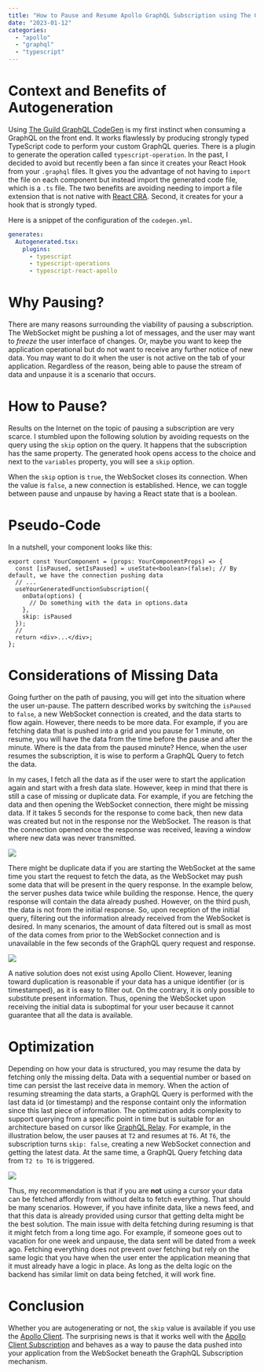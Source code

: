 ---
title: "How to Pause and Resume Apollo GraphQL Subscription using The Guild GraphQL CodeGen"
date: "2023-01-12"
categories:
  - "apollo"
  - "graphql"
  - "typescript"
---

# Context and Benefits of Autogeneration
Using [The Guild GraphQL CodeGen](https://the-guild.dev/graphql/codegen) is my first instinct when consuming a GraphQL on the front end. It works flawlessly by producing strongly typed TypeScript code to perform your custom GraphQL queries. There is a plugin to generate the operation called `typescript-operation`. In the past, I decided to avoid but recently been a fan since it creates your React Hook from your `.graphql` files. It gives you the advantage of not having to `import` the file on each component but instead import the generated code file, which is a `.ts` file. The two benefits are avoiding needing to import a file extension that is not native with [React CRA](https://create-react-app.dev/). Second, it creates for your a hook that is strongly typed.

Here is a snippet of the configuration of the `codegen.yml`.

```yaml
generates:
  Autogenerated.tsx:
    plugins:
      - typescript
      - typescript-operations
      - typescript-react-apollo
```

# Why Pausing?
There are many reasons surrounding the viability of pausing a subscription. The WebSocket might be pushing a lot of messages, and the user may want to _freeze_ the user interface of changes. Or, maybe you want to keep the application operational but do not want to receive any further notice of new data. You may want to do it when the user is not active on the tab of your application. Regardless of the reason, being able to pause the stream of data and unpause it is a scenario that occurs.

# How to Pause?
Results on the Internet on the topic of pausing a subscription are very scarce. I stumbled upon the following solution by avoiding requests on the query using the `skip` option on the query. It happens that the subscription has the same property. The generated hook opens access to the choice and next to the `variables` property, you will see a `skip` option.

When the `skip` option is `true`, the WebSocket closes its connection. When the value is `false`, a new connection is established. Hence, we can toggle between pause and unpause by having a React state that is a boolean.

# Pseudo-Code
In a nutshell, your component looks like this:


```tsx
export const YourComponent = (props: YourComponentProps) => {
  const [isPaused, setIsPaused] = useState<boolean>(false); // By default, we have the connection pushing data
  // ...
  useYourGeneratedFunctionSubscription({
    onData(options) {
      // Do something with the data in options.data
    },
    skip: isPaused
  });
  //
  return <div>...</div>;
};
```

# Considerations of Missing Data
Going further on the path of pausing, you will get into the situation where the user un-pause. The pattern described works by switching the `isPaused` to `false`, a new WebSocket connection is created, and the data starts to flow again. However, there needs to be more data. For example, if you are fetching data that is pushed into a grid and you pause for 1 minute, on resume, you will have the data from the time before the pause and after the minute. Where is the data from the paused minute? Hence, when the user resumes the subscription, it is wise to perform a GraphQL Query to fetch the data. 

In my cases, I fetch all the data as if the user were to start the application again and start with a fresh data slate. However, keep in mind that there is still a case of missing or duplicate data. For example, if you are fetching the data and then opening the WebSocket connection, there might be missing data. If it takes 5 seconds for the response to come back, then new data was created but not in the response nor the WebSocket. The reason is that the connection opened once the response was received, leaving a window where new data was never transmitted.

![](/images/blog/graphql_subscription_pause1.png)

There might be duplicate data if you are starting the WebSocket at the same time you start the request to fetch the data, as the WebSocket may push some data that will be present in the query response. In the example below, the server pushes data twice while building the response. Hence, the query response will contain the data already pushed. However, on the third push, the data is not from the initial response. So, upon reception of the initial query, filtering out the information already received from the WebSocket is desired. In many scenarios, the amount of data filtered out is small as most of the data comes from prior to the WebSocket connection and is unavailable in the few seconds of the GraphQL query request and response.

![](/images/blog/graphql_subscription_pause2.png)

A native solution does not exist using Apollo Client. However, leaning toward duplication is reasonable if your data has a unique identifier (or is timestamped), as it is easy to filter out. On the contrary, it is only possible to substitute present information. Thus, opening the WebSocket upon receiving the initial data is suboptimal for your user because it cannot guarantee that all the data is available.

# Optimization
Depending on how your data is structured, you may resume the data by fetching only the missing delta. Data with a sequential number or based on time can persist the last receive data in memory. When the action of resuming streaming the data starts, a GraphQL Query is performed with the last data id (or timestamp) and the response containt only the information since this last piece of information. The optimization adds complexity to support querying from a specific point in time but is suitable for an architecture based on cursor like [GraphQL Relay](https://relay.dev/graphql/connections.htm#sec-undefined.PageInfo).  For example, in the illustration below, the user pauses at `T2` and resumes at `T6`. At `T6`, the subscription turns `skip: false`, creating a new WebSocket connection and getting the latest data. At the same time, a GraphQL Query fetching data from `T2 to T6` is triggered. 

![](/images/blog/graphql_subscription_pause3.png)

Thus, my recommendation is that if you are **not** using a cursor your data can be fetched affordly from without delta to fetch everything. That should be many scenarios. However, if you have infinite data, like a news feed, and that this data is already provided using cursor that getting delta might be the best solution. The main issue with delta fetching during resuming is that it might fetch from a long time ago. For example, if someone goes out to vacation for one week and unpause, the data sent will be dated from a week ago. Fetching everything does not prevent over fetching but rely on the same logic that you have when the user enter the application meaning that it must already have a logic in place. As long as the delta logic on the backend has similar limit on data being fetched, it will work fine.

# Conclusion
Whether you are autogenerating or not, the `skip` value is available if you use the [Apollo Client](https://www.apollographql.com/docs/react/data/queries/). The surprising news is that it works well with the [Apollo Client Subscription](https://www.apollographql.com/docs/react/data/subscriptions) and behaves as a way to pause the data pushed into your application from the WebSocket beneath the GraphQL Subscription mechanism.

